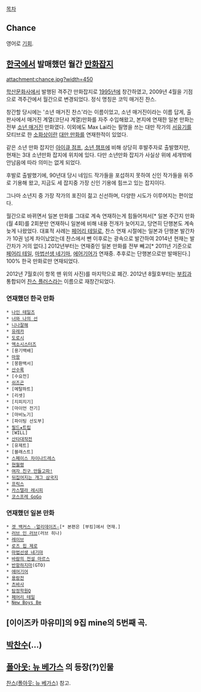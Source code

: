 [[목차]]

== Chance ==
영어로 [[기회]].

== [[한국]]에서 발매했던 월간 [[만화잡지]] == 
attachment:chance.jpg?width=450

[[학산문화사]]에서 발행된 격주간 만화잡지로 [[1995년]]에 창간하였고, 2009년 4월을 기점으로 격주간에서 월간으로 변경되었다. 정식 명칭은 코믹 매거진 찬스.

창간할 당시에는 '소년 매거진 찬스'라는 이름이었고, 소년 매거진이라는 이름 답게, 출판사에서 매거진 계열(코단샤 계열)만화를 자주 수입해왔고, 본지에 연재한 일본 만화는 전부 [[소년 매거진]] 만화였다. 
이외에도 Max Lai라는 필명을 쓰는 대만 작가의 [[서유기]]를 모티브로 한 [[소화상]]이란 [[대만 만화]]를 연재한적이 있었다.

같은 소년 만화 잡지인 [[아이큐 점프]], [[소년 챔프]]에 비해 상당히 후발주자로 출발했지만, 현재는 3대 소년만화 잡지에 위치에 있다. 다만 소년만화 잡지가 사실상 위에 세개밖에 안남음에 따라 의미는 없게 되었다.

후발로 출발했기에, 90년대 당시 네임드 작가들을 포섭하지 못하여 신인 작가들을 위주로 기용해 왔고, 지금도 세 잡지중 가장 신인 기용에 힘쓰고 있는 잡지이다.

그나마 소년지 중 가장 작가의 포진이 젊고 신선하며, 다양한 시도가 이루어지는 편이었다.

월간으로 바뀌면서 일본 만화를 그대로 계속 연재하는게 힘들어져서[* 일본 주간지 만화(월 4회)를 2회분만 연재하니 일본에 비해 내용 전개가 늦어지고, 당연히 단행본도 계속 늦게 나왔었다. 대표적 사례는 [[페어리 테일(만화)|페어리 테일]]로, 찬스 연재 시절에는 일본과 단행본 발간차가 10권 넘게 차이났었는데 찬스에서 뺀 이후로는 광속으로 발간하여 2014년 현재는 발간차가 거의 없다.] 2012년부터는 연재중인 일본 만화를 전부 빼고[* 2011년 기준으로 [[페어리 테일]], [[마법선생 네기마]], [[에어기어]]가 연재중. 추후로는 단행본으로만 발매된다.] 100% 한국 만화로만 연재되었다.

2012년 7월호(이 항목 맨 위의 사진)를 마지막으로 폐간. 2012년 8월호부터는 [[부킹]]과 통합되어 [[찬스 플러스]]라는 이름으로 재창간되었다.

=== 연재했던 한국 만화 ===
 * [[나인 테일즈]]
 * [[너와 나의 선]]
 * [[니나잘해]]
 * [[유레카]]
 * [[도로시]]
 * [[엑소시스터즈]]
 * [용기백배]
 * [[마왕]]
 * [몽환백서]
 * [[산수록]]
 * [수요전]
 * [[쉬즈곤]]
 * [메탈하트]
 * [리셋]
 * [지피지기]
 * [마이언 전기]
 * [마비노기]
 * [파이팅 선도부]
 * [[필드★트립]]
 * [WILL]
 * [[산타대작전]]
 * [유제트]
 * [블래스트]
 * [[스페이스 차이나드레스]]
 * [[현월령]]
 * [[여자 친구 만들고파!]]
 * [[뒤집어지는 개그 삼국지]]
 * [[프릭스]]
 * [[카스텔라 레시피]]
 * [[코스프레 GoGo]]
=== 연재했던 일본 만화 ===
 * [[겟 백커스|겟 백커스 -얼리데이즈-]][* 본편은 [부킹]에서 연재.]
 * [[러브 인 러브]](러브 히나)
 * [[레이브]]
 * [[로즈 힙 제로]]
 * [[마법선생 네기마]]
 * [[바람의 전설 마르스]]
 * [[반항하지마]](GTO)
 * [[에어기어]]
 * [[용랑전]]
 * [[츠바사 크로니클|츠바사]]
 * [[탐정학원Q]]
 * [[페어리 테일]]
 * [[New Boys Be]]

== [이이즈카 마유미]의 9집 mine의 5번째 곡. ==

== [[박찬수]](...) ==

== [[폴아웃: 뉴 베가스]] 의 등장(?)인물 ==
[[찬스(폴아웃: 뉴 베가스)]] 참고.

